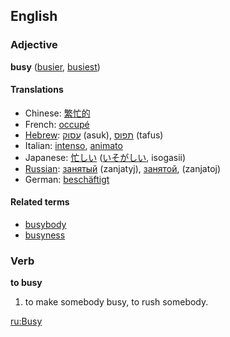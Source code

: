 ==English==
===Adjective===
'''busy''' ([[busier]], [[busiest]])

====Translations====
*Chinese: [[繁忙的]]
*French: [[occupé]]
*[[Hebrew]]: [[עסוק]] (asuk), [[תפוס]] (tafus)
*Italian: [[intenso]], [[animato]]
*Japanese: [[忙しい]] ([[いそがしい]], isogasii)
*[[Russian]]: [[занятый]] (zanjatyj), [[занятой]], (zanjatoj)
*German: [[beschäftigt]]

====Related terms====
*[[busybody]]
*[[busyness]]

===Verb===
'''to busy'''

# to make somebody busy, to rush somebody.

[[ru:Busy]]